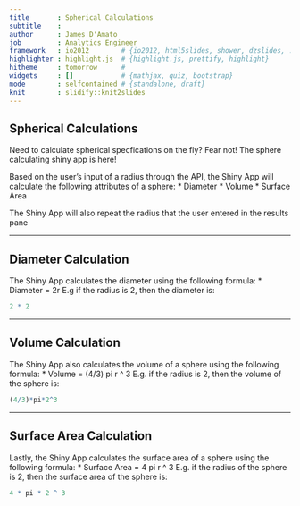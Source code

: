 ```yaml
---
title       : Spherical Calculations
subtitle    : 
author      : James D'Amato
job         : Analytics Engineer
framework   : io2012        # {io2012, html5slides, shower, dzslides, ...}
highlighter : highlight.js  # {highlight.js, prettify, highlight}
hitheme     : tomorrow      # 
widgets     : []            # {mathjax, quiz, bootstrap}
mode        : selfcontained # {standalone, draft}
knit        : slidify::knit2slides
---
```


## Spherical Calculations

Need to calculate spherical specfications on the fly? Fear not! The sphere calculating shiny app is here!

Based on the user's input of a radius through the API, the Shiny App will calculate the following attributes of a sphere:
* Diameter
* Volume
* Surface Area

The Shiny App will also repeat the radius that the user entered in the results pane

---

## Diameter Calculation

The Shiny App calculates the diameter using the following formula:
* Diameter = 2r
E.g if the radius is 2, then the diameter is:
```r
2 * 2
```

---

## Volume Calculation

The Shiny App also calculates the volume of a sphere using the following formula:
* Volume = (4/3) pi r ^ 3
E.g. if the radius is 2, then the volume of the sphere is:
```r
(4/3)*pi*2^3
```

---

## Surface Area Calculation

Lastly, the Shiny App calculates the surface area of a sphere using the following formula:
* Surface Area = 4 pi r ^ 3
E.g. if the radius of the sphere is 2, then the surface area of the sphere is:
```r
4 * pi * 2 ^ 3
```



